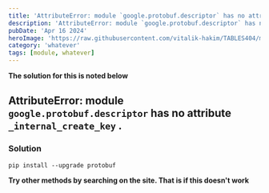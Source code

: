 ```yaml
---
title: 'AttributeError: module `google.protobuf.descriptor` has no attribute `_internal_create_key` .'
description: 'AttributeError: module `google.protobuf.descriptor` has no attribute `_internal_create_key` .'
pubDate: 'Apr 16 2024'
heroImage: 'https://raw.githubusercontent.com/vitalik-hakim/TABLES404/main/error_b/misc.png'
category: 'whatever'
tags: [module, whatever]
---
```


**The solution for this is noted below**

## AttributeError: module `google.protobuf.descriptor` has no attribute `_internal_create_key` .

### Solution

```whatever
pip install --upgrade protobuf
```

**Try other methods by searching on the site. That is if this doesn't work**
